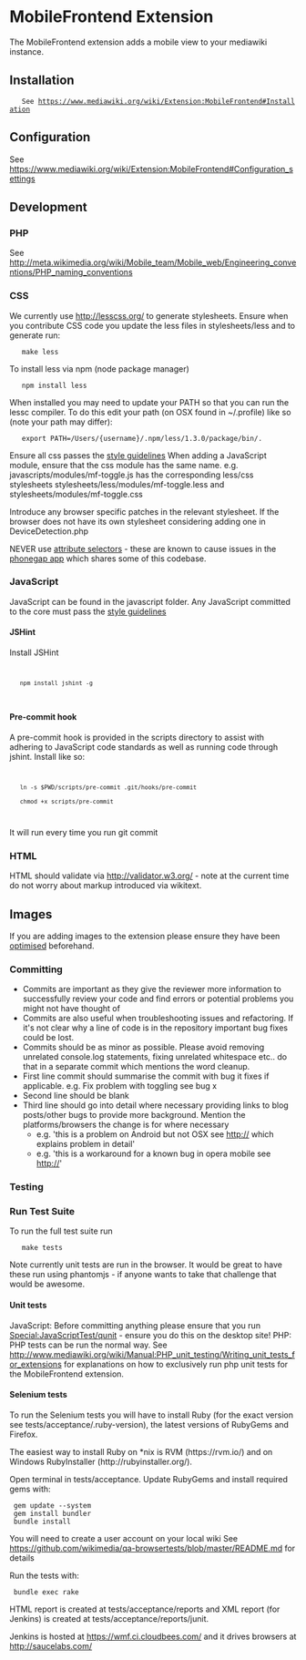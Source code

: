 = MobileFrontend Extension =
The MobileFrontend extension adds a mobile view to your mediawiki instance.

== Installation ==
	See https://www.mediawiki.org/wiki/Extension:MobileFrontend#Installation

== Configuration ==
See https://www.mediawiki.org/wiki/Extension:MobileFrontend#Configuration_settings

== Development ==

=== PHP ===
See http://meta.wikimedia.org/wiki/Mobile_team/Mobile_web/Engineering_conventions/PHP_naming_conventions

=== CSS ===
We currently use http://lesscss.org/ to generate stylesheets.
Ensure when you contribute CSS code you update the less files in stylesheets/less and to generate run:

	make less

To install less via npm (node package manager)

	npm install less

When installed you may need to update your PATH so that you can run the lessc compiler. To do this edit your path (on OSX found in ~/.profile) like so (note your path may differ):

	export PATH=/Users/{username}/.npm/less/1.3.0/package/bin/.

Ensure all css passes the [https://www.mediawiki.org/wiki/Manual:Coding_conventions/CSS style guidelines]
When adding a JavaScript module, ensure that the css module has the same name.
e.g. javascripts/modules/mf-toggle.js has the corresponding less/css stylesheets stylesheets/less/modules/mf-toggle.less and stylesheets/modules/mf-toggle.css

Introduce any browser specific patches in the relevant stylesheet. If the browser does not have its own stylesheet considering adding one in DeviceDetection.php

NEVER use [http://www.w3.org/TR/CSS2/selector.html#attribute-selectors attribute selectors] - these are known to cause issues in the [https://github.com/wikimedia/WikipediaMobile phonegap app] which shares some of this codebase.

=== JavaScript ===
JavaScript can be found in the javascript folder. Any JavaScript committed to the core must pass the [https://www.mediawiki.org/wiki/Manual:Coding_conventions/JavaScript style guidelines]

==== JSHint ====
Install JSHint
<code>
	npm install jshint -g
</code>

==== Pre-commit hook ====
A pre-commit hook is provided in the scripts directory to assist with adhering to JavaScript code standards as well as running code through jshint. Install like so:
<code>
	ln -s $PWD/scripts/pre-commit .git/hooks/pre-commit
	chmod +x scripts/pre-commit
</code>
It will run every time you run git commit

=== HTML ===
HTML should validate via http://validator.w3.org/ - note at the current time do not worry about markup introduced via wikitext.

== Images ==
If you are adding images to the extension please ensure they have been [http://pmt.sourceforge.net/pngcrush/ optimised] beforehand.

=== Committing ===
* Commits are important as they give the reviewer more information to successfully review your code and find errors or potential problems you might not have thought of
* Commits are also useful when troubleshooting issues and refactoring. If it's not clear why a line of code is in the repository important bug fixes could be lost.
* Commits should be as minor as possible. Please avoid removing unrelated console.log statements, fixing unrelated whitespace etc.. do that in a separate commit which mentions the word cleanup.
* First line commit should summarise the commit with bug it fixes if applicable. e.g. Fix problem with toggling see bug x
* Second line should be blank
* Third line should go into detail where necessary providing links to blog posts/other bugs to provide more background. Mention the platforms/browsers the change is for where necessary
** e.g. 'this is a problem on Android but not OSX see http://<url> which explains problem in detail'
** e.g. 'this is a workaround for a known bug in opera mobile see http://<url>'

=== Testing ===

=== Run Test Suite ===
To run the full test suite run

	make tests

Note currently unit tests are run in the browser. It would be great to have these run using phantomjs - if anyone wants to take that challenge that would be awesome.

==== Unit tests ====
JavaScript: Before committing anything please ensure that you run [[Special:JavaScriptTest/qunit]] - ensure you do this on the desktop site!
PHP: PHP tests can be run the normal way. See [[http://www.mediawiki.org/wiki/Manual:PHP_unit_testing/Writing_unit_tests_for_extensions]] for explanations on how to exclusively run php unit tests for the MobileFrontend extension.

==== Selenium tests ====
To run the Selenium tests you will have to install Ruby (for the exact version see tests/acceptance/.ruby-version), the latest versions of RubyGems and Firefox.

The easiest way to install Ruby on *nix is RVM (https://rvm.io/) and on Windows RubyInstaller (http://rubyinstaller.org/).

Open terminal in tests/acceptance. Update RubyGems and install required gems with:

  gem update --system
  gem install bundler
  bundle install

You will need to create a user account on your local wiki
See https://github.com/wikimedia/qa-browsertests/blob/master/README.md for details

Run the tests with:

  bundle exec rake

HTML report is created at tests/acceptance/reports and XML report (for Jenkins) is created at tests/acceptance/reports/junit.

Jenkins is hosted at https://wmf.ci.cloudbees.com/ and it drives browsers at http://saucelabs.com/
